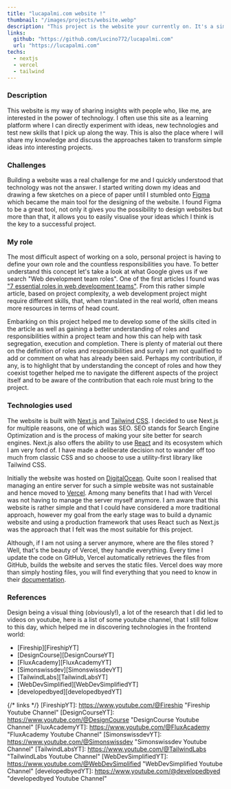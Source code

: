```yaml
---
title: "lucapalmi.com website !"
thumbnail: "/images/projects/website.webp"
description: "This project is the website your currently on. It's a simple static website build with Next.js. It's serve as a portfolio to showcase projects I made."
links:
  github: "https://github.com/Lucino772/lucapalmi.com"
  url: "https://lucapalmi.com"
techs:
  - nextjs
  - vercel
  - tailwind
---
```


### Description
This website is my way of sharing insights with people who, like me, are interested in the power of technology. I often use this site as a learning platform where I can directly experiment with ideas, new technologies and test new skills that I pick up along the way. This is also the place where I will share my knowledge and discuss the approaches taken to transform simple ideas into interesting projects.

### Challenges
Building a website was a real challenge for me and I quickly understood that technology was not the answer. I started writing down my ideas and drawing a few sketches on a piece of paper until I stumbled onto [Figma] which became the main tool for the designing of the website. I found Figma to be a great tool, not only it gives you the possibility to design websites but more than that, it allows you to easily visualise your ideas which I think is the key to a successful project.

### My role
The most difficult aspect of working on a solo, personal project is having to define your own role and the countless responsibilities you have. To better understand this concept let's take a look at what Google gives us if we search "Web development team roles". One of the first articles I found was ["7 essential roles in web development teams"][EssentialRolesInWebDev]. From this rather simple article, based on project complexity, a web development project might require different skills, that, when translated in the real world, often means more resources in terms of head count.

Embarking on this project helped me to develop some of the skills cited in the article as well as gaining a better understanding of roles and responsibilities within a project team and how this can help with task segregation, execution and completion. There is plenty of material out there on the definition of roles and responsibilities and surely I am not qualified to add or comment on what has already been said. Perhaps my contribution, if any, is to highlight that by understanding the concept of roles and how they coexist together helped me to navigate the different aspects of the project itself and to be aware of the contribution that each role must bring to the project.

### Technologies used
The website is built with [Next.js] and [Tailwind CSS][TailwindCSS]. I decided to use Next.js for multiple reasons, one of which was SEO. SEO stands for Search Engine Optimization and is the process of making your site better for search engines. Next.js also offers the ability to use [React][NextVsReact] and its ecosystem which I am very fond of. I have made a deliberate decision not to wander off too much from classic CSS and so choose to use a utility-first library like Tailwind CSS.

Initially the website was hosted on [DigitalOcean][HostWebsiteOnDigitalOcean]. Quite soon I realised that managing an entire server for such a simple website was not sustainable and hence moved to [Vercel][HostWebsiteOnVercel]. Among many benefits that I had with Vercel was not having to manage the server myself anymore. I am aware that this website is rather simple and that I could have considered a more traditional approach, however my goal from the early stage was to build a dynamic website and using a production framework that uses React such as Next.js was the approach that I felt was the most suitable for this project.

Although, if I am not using a server anymore, where are the files stored ? Well, that's the beauty of Vercel, they handle everything. Every time I update the code on GitHub, Vercel automatically retrieves the files from GitHub, builds the website and serves the static files. Vercel does way more than simply hosting files, you will find everything that you need to know in their [documentation][VercelDocs].

### References
Design being a visual thing (obviously!), a lot of the research that I did led to videos on youtube, here is a list of some youtube channel, that I still follow to this day, which helped me in discovering technologies in the frontend world:
- [Fireship][FireshipYT]
- [DesignCourse][DesignCourseYT]
- [FluxAcademy][FluxAcademyYT]
- [Simonswissdev][SimonswissdevYT]
- [TailwindLabs][TailwindLabsYT]
- [WebDevSimplified][WebDevSimplifiedYT]
- [developedbyed][developedbyedYT]


{/* links */}
[FireshipYT]: https://www.youtube.com/@Fireship "Fireship Youtube Channel"
[DesignCourseYT]: https://www.youtube.com/@DesignCourse "DesignCourse Youtube Channel"
[FluxAcademyYT]: https://www.youtube.com/@FluxAcademy "FluxAcademy Youtube Channel"
[SimonswissdevYT]: https://www.youtube.com/@Simonswissdev "Simonswissdev Youtube Channel"
[TailwindLabsYT]: https://www.youtube.com/@TailwindLabs "TailwindLabs Youtube Channel"
[WebDevSimplifiedYT]: https://www.youtube.com/@WebDevSimplified "WebDevSimplified Youtube Channel"
[developedbyedYT]: https://www.youtube.com/@developedbyed "developedbyed Youtube Channel"

[Figma]: https://www.figma.com/ "Figma Website"
[Next.js]: https://nextjs.org/ "Next.js Website"
[TailwindCSS]: https://tailwindcss.com/ "Tailwind CSS Website"
[VercelDocs]: https://vercel.com/docs "Vercel Documentation"

[HostWebsiteOnDigitalOcean]: https://docs.digitalocean.com/products/getting-started/host-websites/
[HostWebsiteOnVercel]: https://dev.to/therickedge/how-to-deploy-your-website-using-vercel-4499
[NextVsReact]: https://www.freecodecamp.org/news/next-vs-react/
[EssentialRolesInWebDev]: https://blog.acolad.com/7-essential-roles-in-a-web-development-team